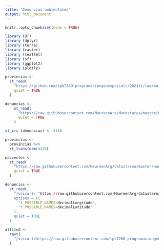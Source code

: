 ```yaml
---
title: "Denuncias ambientales"
output: html_document
---
```


```r
knitr::opts_chunk$set(echo = TRUE)
```

```r
library (DT)
library (dplyr)
library (terra)
library (raster)
library (leaflet)
library (sf)
library (ggplot2)
library (plotly)
```

```r
provincias <-
  st_read(
    "https://github.com/tpb728O-programaciongeoespacialr/2021ii/raw/main/datos/ign/delimitacion-territorial-administrativa/provincias.geojson",
    quiet = TRUE
  )
```

```r
denuncias <-
    st_read(
      "https://raw.githubusercontent.com/MaureenArg/datostarea/master/denuncias3.geojson",
      quiet = TRUE
    )
```

```r
st_crs (denuncias) <- 4326
```

```r
provincias <-
  provincias %<%
  st_transform(4326)
```

```r
nacientes <-
  st_read(
    "https://raw.githubusercontent.com/MaureenArg/datostarea/master/nacientes.geojson",
    quiet = TRUE
  )
```

```r
denuncias <-
  st_read(
    "/vsicurl/ "https://raw.githubusercontent.com/MaureenArg/datostarea/master/denuncias3.geojson",
    options = c(
      "X_POSSIBLE_NAMES=decimalLongitude",
      "Y_POSSIBLE_NAMES=decimalLatitude"
    ),
    quiet = TRUE
  )
```

```r
altitud <-
  rast(
    "/vsicurl/https://raw.githubusercontent.com/tpb728O-programaciongeoespacialr/2021ii/master/datos/worldclim/altitud.tif"
  )
```

